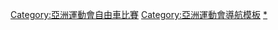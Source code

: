 {{Navbox
|name = 亞洲運動會自由車比賽
|title = [[亞洲運動會自由車比賽]]
|titlestyle = background:#BFD7FF;
|imageleft = [[File:Cycling (road) pictogram.svg|50px]]
|image = [[File:Cycling (track) pictogram.svg|50px]]
|listclass = hlist
|list1 = 
* [[1951年亞洲運動會自由車比賽|1951]]
* <span style="color:#A0A0A0;">1954</span>
* [[1958年亞洲運動會自由車比賽|1958]]
* [[1962年亞洲運動會自由車比賽|1962]]
* [[1966年亞洲運動會自由車比賽|1966]]
* [[1970年亞洲運動會自由車比賽|1970]]
* [[1974年亞洲運動會自由車比賽|1974]]
* [[1978年亞洲運動會自由車比賽|1978]]
* [[1982年亞洲運動會自由車比賽|1982]]
* [[1986年亞洲運動會自由車比賽|1986]]
* [[1990年亞洲運動會自由車比賽|1990]]
* [[1994年亞洲運動會自由車比賽|1994]]
* [[1998年亞洲運動會自由車比賽|1998]]
* [[2002年亞洲運動會自由車比賽|2002]]
* [[2006年亞洲運動會自由車比賽|2006]]
* [[2010年亞洲運動會自行車比賽|2010]]
* [[2014年亞洲運動會自由車比賽|2014]]
* [[2018年亞洲運動會自由車比賽|2018]]
}}<includeonly>[[Category:亞洲運動會自由車比賽]]</includeonly><noinclude>
[[Category:亞洲運動會導航模板]]
[[Category:亞洲運動會自由車比賽|*]]
</noinclude>